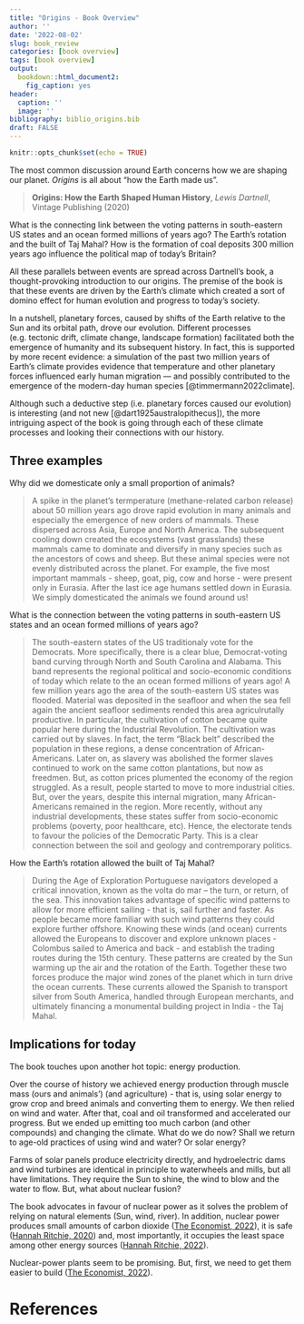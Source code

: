```yaml
---
title: "Origins - Book Overview"
author: ''
date: '2022-08-02'
slug: book_review
categories: [book overview]
tags: [book overview]
output: 
  bookdown::html_document2: 
    fig_caption: yes
header:
  caption: ''
  image: ''
bibliography: biblio_origins.bib  
draft: FALSE
---
```


```r
knitr::opts_chunk$set(echo = TRUE)
```


The most common discussion around Earth concerns how we are shaping our planet. *Origins* is all about "how the Earth made us".

> **Origins: How the Earth Shaped Human History**, *Lewis Dartnell*, Vintage Publishing (2020)

What is the connecting link between the voting patterns in south-eastern US states and an ocean formed millions of years ago? The Earth's rotation and the built of Taj Mahal? How is the formation of coal deposits 300 million years ago influence the political map of today's Britain?

All these parallels between events are spread across Dartnell’s book, a thought-provoking introduction to our origins. The premise of the book is that these events are driven by the Earth’s climate which created a sort of domino effect for human evolution and progress to today’s society. 

In a nutshell, planetary forces, caused by shifts of the Earth relative to the Sun and its orbital path, drove our evolution. Different processes (e.g. tectonic drift, climate change, landscape formation) facilitated both the emergence of humanity and its subsequent history. In fact, this is supported by more recent evidence: a simulation of the past two million years of Earth’s climate provides evidence that temperature and other planetary forces influenced early human migration — and possibly contributed to the emergence of the modern-day human species [@timmermann2022climate].  

Although such a deductive step (i.e. planetary forces caused our evolution) is interesting (and not new [@dart1925australopithecus]), the more intriguing aspect of the book is going through each of these climate processes and looking their connections with our history.

## Three examples 
Why did we domesticate only a small proportion of animals?

> A spike in the planet’s termperature (methane-related carbon release) about 50 million years ago drove rapid evolution in many animals and especially the emergence of new orders of mammals. These dispersed across Asia, Europe and North America. The subsequent cooling down created the ecosystems (vast grasslands) these mammals came to dominate and diversify in many species such as the ancestors of cows and sheep. But these animal species were not evenly distributed across the planet. For example, the five most important mammals - sheep, goat, pig, cow and horse - were present only in Eurasia. After the last ice age humans settled down in Eurasia. We simply domesticated the animals we found around us!

What is the connection between the voting patterns in south-eastern US states and an ocean formed millions of years ago?

> The south-eastern states of the US traditionaly vote for the Democrats. More specifically, there is a clear blue, Democrat-voting band curving through North and South Carolina and Alabama. This band represents the regional political and socio-economic conditions of today which relate to the an ocean formed millions of years ago! A few million years ago the area of the south-eastern US states was flooded. Material was deposited in the seafloor and when the sea fell again the ancient seafloor sediments rended this area agriculrutally productive. In particular, the cultivation of cotton became quite popular here during the Industrial Revolution. The cultivation was carried out by slaves. In fact, the term "Black belt" described the population in these regions, a dense concentration of African-Americans. Later on, as slavery was abolished the former slaves continued to work on the same cotton plantations, but now as freedmen. But, as cotton prices plumented the economy of the region struggled. As a result, people started to move to more industrial cities. But, over the years, despite this internal migration, many African-Americans remained in the region. More recently, without any industrial developments, these states suffer from socio-economic problems (poverty, poor healthcare, etc). Hence, the electorate tends to favour the policies of the Democratic Party. This is a clear connection between the soil and geology and contremporary politics.

How the Earth’s rotation allowed the built of Taj Mahal?

> During the Age of Exploration Portuguese navigators developed a critical innovation, known as the volta do mar – the turn, or return, of the sea. This innovation takes advantage of specific wind patterns to allow for more efficient sailing - that is, sail further and faster. As people became more familiar with such wind patterns they could explore further offshore. Knowing these winds (and ocean) currents allowed the Europeans to discover and explore unknown places - Colombus sailed to America and back - and establish the trading routes during the 15th century. These patterns are created by the Sun warming up the air and the rotation of the Earth. Together these two forces produce the major wind zones of the planet which in turn drive the ocean currents. These currents allowed the Spanish to transport silver from South America, handled through European merchants, and ultimately financing a monumental building project in India - the Taj Mahal.

## Implications for today

The book touches upon another hot topic: energy production.  

Over the course of history we achieved energy production through muscle mass (ours and animals’) (and agriculture) - that is, using solar energy to grow crop and breed animals and converting them to energy. We then relied on wind and water. After that, coal and oil transformed and accelerated our progress. But we ended up emitting too much carbon (and other compounds) and changing the climate. What do we do now? Shall we return to age-old practices of using wind and water? Or solar energy?

Farms of solar panels produce electricity directly, and hydroelectric dams and wind turbines are identical in principle to waterwheels and mills, but all have limitations. They require the Sun to shine, the wind to blow and the water to flow. But, what about nuclear fusion?

The book advocates in favour of nuclear power as it solves the problem of relying on natural elements (Sun, wind, river). In addition, nuclear power produces small amounts of carbon dioxide ([The Economist, 2022](https://www.economist.com/briefing/2022/06/23/energy-security-gives-climate-friendly-nuclear-power-plants-a-new-appeal)), it is safe ([Hannah Ritchie, 2020](https://ourworldindata.org/safest-sources-of-energy)) and, most importantly, it occupies the least space among other energy sources ([Hannah Ritchie, 2022](https://ourworldindata.org/land-use-per-energy-source?utm_source=OWID+Newsletter&utm_campaign=39d2bf489c-biweekly-digest-2022-06-17&utm_medium=email&utm_term=0_2e166c1fc1-39d2bf489c-536929022)).       

Nuclear-power plants seem to be promising. But, first, we need to get them easier to build ([The Economist, 2022](https://www.economist.com/briefing/2022/06/23/energy-security-gives-climate-friendly-nuclear-power-plants-a-new-appeal)). 


# References
